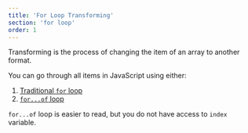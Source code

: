 ```yaml
---
title: 'For Loop Transforming'
section: 'for loop'
order: 1
---
```



Transforming is the process of changing the item of an array to another format.

You can go through all items in JavaScript using either:

1. [Traditional `for` loop](https://developer.mozilla.org/en-US/docs/Web/JavaScript/Reference/Statements/for)
1. [`for...of` loop](https://developer.mozilla.org/en-US/docs/Web/JavaScript/Reference/Statements/for...of)

`for...of` loop is easier to read, but you do not have access to `index` variable.

<CodingExercises moduleName="becoming-js-data-wrangler" group="for-loop/transforming" />

